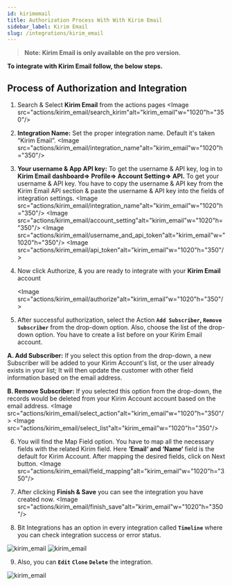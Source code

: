 ```yaml
---
id: kirimemail
title: Authorization Process With With Kirim Email
sidebar_label: Kirim Email
slug: /integrations/kirim_email
---
```



> **Note: Kirim Email is only available on the pro version.**

**To integrate with Kirim Email follow, the below steps.**

## Process of Authorization and Integration

1. Search & Select **Kirim Email** from the actions pages
   <Image src="actions/kirim_email/search_kirim"alt="kirim_email"w="1020"h="350"/>

2. **Integration Name:** Set the proper integration name. Default it's taken “Kirim Email”.
   <Image src="actions/kirim_email/integration_name"alt="kirim_email"w="1020"h="350"/>

3. **Your username & App API key:** To get the username & API key, log in to **Kirim Email dashboard=> Profile=> Account Setting=> API.** To get your username & API key. You have to copy the username & API key from the Kirim Email API section & paste the username & API key into the fields of integration settings.
   <Image src="actions/kirim_email/integration_name"alt="kirim_email"w="1020"h="350"/>
   <Image src="actions/kirim_email/account_setting"alt="kirim_email"w="1020"h="350"/>
   <Image src="actions/kirim_email/username_and_api_token"alt="kirim_email"w="1020"h="350"/>
   <Image src="actions/kirim_email/api_token"alt="kirim_email"w="1020"h="350"/>



4. Now click Authorize, & you are ready to integrate with your **Kirim Email** account

   <Image src="actions/kirim_email/authorize"alt="kirim_email"w="1020"h="350"/>


5. After successful authorization, select the Action **`Add Subscriber`, `Remove Subscriber`** from the drop-down option. Also, choose the list of the drop-down option. You have to create a list before on your Kirim Email account.

  **A. Add Subscriber:** If you select this option from the drop-down, a new Subscriber will be added to your Kirim Account's list, or the user already exists in your list;  It will then update the customer with other field information based on the email address.
  
  **B. Remove Subscriber:** If you selected this option from the drop-down, the records would be deleted from your Kirim Account account based on the email address. 
   <Image src="actions/kirim_email/select_action"alt="kirim_email"w="1020"h="350"/>
   <Image src="actions/kirim_email/select_list"alt="kirim_email"w="1020"h="350"/>


6. You will find the Map Field option. You have to map all the necessary fields with the related Kirim field. Here **‘Email‘ and ‘Name‘** field is the default for Kirim Account. After mapping the desired fields, click on Next button.
   <Image src="actions/kirim_email/field_mapping"alt="kirim_email"w="1020"h="350"/>

7. After clicking **Finish & Save** you can see the integration you have created now.
   <Image src="actions/kirim_email/finish_save"alt="kirim_email"w="1020"h="350"/>

8.	Bit Integrations has an option in every integration called **`Timeline`** where you can check integration success or error status.
 <Image src="actions/kirim_email/timeline" alt="kirim_email" w="1020" h="350" />
 <Image src="actions/kirim_email/success_error" alt="kirim_email" w="1020" h="350" />

9. Also, you can **`Edit`** **`Clone`** **`Delete`** the integration.

 <Image src="actions/kirim_email/edit_clone_delete" alt="kirim_email" w="1020" h="350" />

<Feedback/>